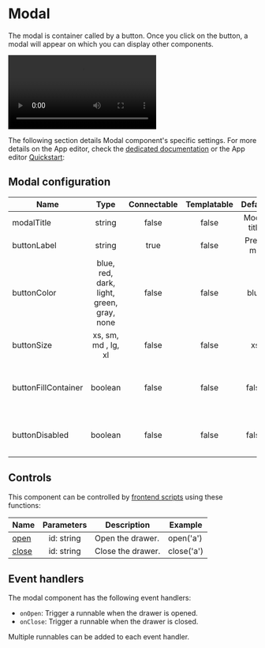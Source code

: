 
# Modal

The modal is container called by a button. Once you click on the button, a modal will appear on which you can display other components.

<video
	className="border-2 rounded-lg object-cover w-full h-full dark:border-gray-800"
	autoPlay
	controls
	id="modal-layout"
	src="/videos/modal-layout.mp4"
	alt="modal component"
/>

The following section details Modal component's specific settings. For more details on the App editor, check the [dedicated documentation](../0_app_editor/index.mdx) or the App editor [Quickstart](../../getting_started/7_apps_quickstart/index.mdx):

<div className="grid grid-cols-2 gap-6 mb-4">
	<DocCard
		color="orange"
		title="App editor Documentation"
		description="The app editor is a low-code builder to create custom User Interfaces with a mix of drag-and-drop and code."
		href="/docs/apps/app_editor"
	/>
	<DocCard
		color="orange"
		title="Apps quickstart"
		description="Learn how to build your first app in a matter of minutes."
		href="/docs/getting_started/apps_quickstart"
	/>
</div>

## Modal configuration

| Name                |                   Type                    | Connectable | Templatable |   Default   | Description                                   |
| ------------------- | :---------------------------------------: | :---------: | :---------: | :---------: | --------------------------------------------- |
| modalTitle          |                  string                   |    false    |    false    | Modal title | The title of the modal.                       |
| buttonLabel         |                  string                   |    true     |    false    |  Press me   | The button label.                             |
| buttonColor         | blue, red, dark, light, green, gray, none |    false    |    false    |    blue     | The button color.                             |
| buttonSize          |            xs, sm, md , lg, xl            |    false    |    false    |     xs      | The button size.                              |
| buttonFillContainer |                  boolean                  |    false    |    false    |    false    | Whether the button should fill the container. |
| buttonDisabled      |                  boolean                  |    false    |    false    |    false    | Whether the button should be disabled.        |

## Controls

This component can be controlled by [frontend scripts](../3_app-runnable-panel.mdx#frontend-scripts) using these functions:

| Name  | Parameters | Description       | Example    |
| ----- | :--------: | ----------------- | ---------- |
| [open](../3_app-runnable-panel.mdx#open)  | id: string | Open the drawer.  | open('a')  |
| [close](../3_app-runnable-panel.mdx#close) | id: string | Close the drawer. | close('a') |

## Event handlers

The modal component has the following event handlers:

- `onOpen`: Trigger a runnable when the drawer is opened.
- `onClose`: Trigger a runnable when the drawer is closed.

Multiple runnables can be added to each event handler.
